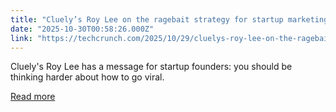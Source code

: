 ```yaml
---
title: "Cluely’s Roy Lee on the ragebait strategy for startup marketing"
date: "2025-10-30T00:58:26.000Z"
link: "https://techcrunch.com/2025/10/29/cluelys-roy-lee-on-the-ragebait-strategy-for-startup-marketing/"
---
```


Cluely's Roy Lee has a message for startup founders: you should be thinking harder about how to go viral.

[Read more](https://techcrunch.com/2025/10/29/cluelys-roy-lee-on-the-ragebait-strategy-for-startup-marketing/)
